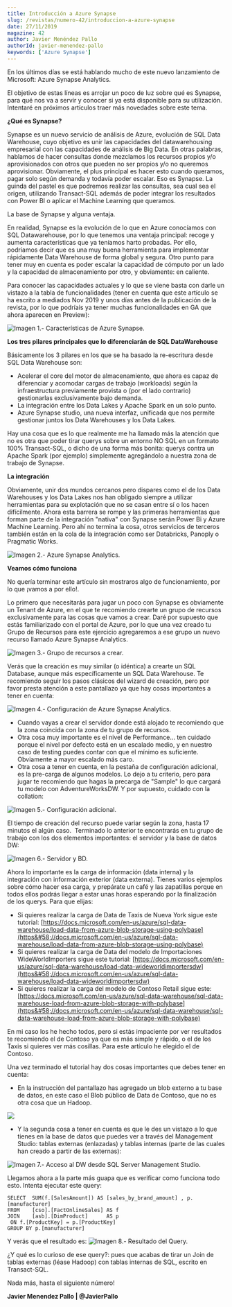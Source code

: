 ```yaml
---
title: Introducción a Azure Synapse
slug: /revistas/numero-42/introduccion-a-azure-synapse
date: 27/11/2019
magazine: 42
author: Javier Menéndez Pallo
authorId: javier-menendez-pallo
keywords: ['Azure Synapse']
---
```



<ArticleHeader frontmatter={props.pageContext.frontmatter} />



En los últimos días se está hablando mucho de este nuevo lanzamiento de Microsoft: Azure Synapse Analytics.

El objetivo de estas líneas es arrojar un poco de luz sobre qué es Synapse, para qué nos va a servir y conocer si ya está disponible para su utilización. Intentaré en próximos artículos traer más novedades sobre este tema.

**¿Qué es Synapse?**

Synapse es un nuevo servicio de análisis de Azure, evolución de SQL Data Warehouse, cuyo objetivo es unir las capacidades del datawarehousing empresarial con las capacidades de análisis de Big Data. En otras palabras, hablamos de hacer consultas donde mezclamos los recursos propios y/o aprovisionados con otros que pueden no ser propios y/o no queremos aprovisionar. Obviamente, el plus principal es hacer esto cuando queramos, pagar solo según demanda y todavía poder escalar. Eso es Synapse. La guinda del pastel es que podremos realizar las consultas, sea cual sea el origen, utilizando Transact-SQL además de poder integrar los resultados con Power BI o aplicar el Machine Learning que queramos.

La base de Synapse y alguna ventaja.

En realidad, Synapse es la evolución de lo que en Azure conocíamos con SQL Datawarehouse, por lo que tenemos una ventaja principal: recoge y aumenta características que ya teníamos harto probadas. Por ello, podríamos decir que es una muy buena herramienta para implementar rápidamente Data Warehouse de forma global y segura. Otro punto para tener muy en cuenta es poder escalar la capacidad de cómputo por un lado y la capacidad de almacenamiento por otro, y obviamente: en caliente.

Para conocer las capacidades actuales y lo que se viene basta con darle un vistazo a la tabla de funcionalidades (tener en cuenta que este artículo se ha escrito a mediados Nov 2019 y unos días antes de la publicación de la revista, por lo que podríais ya tener muchas funcionalidades en GA que ahora aparecen en Preview):

![Imagen 1.- Características de Azure Synapse.](../../../images/numero42/introduccion-a-azure-synapse/image1.png)

**Los tres pilares principales que lo diferenciarán de SQL DataWarehouse**

Básicamente los 3 pilares en los que se ha basado la re-escritura desde SQL Data Warehouse son:

- Acelerar el core del motor de almacenamiento, que ahora es capaz de diferenciar y acomodar cargas de trabajo (workloads) según la infraestructura previamente provista o (por el lado contrario) gestionarlas exclusivamente bajo demanda.
- La integración entre los Data Lakes y Apache Spark en un solo punto.
- Azure Synapse studio, una nueva interfaz, unificada que nos permite gestionar juntos los Data Warehouses y los Data Lakes.


Hay una cosa que es lo que realmente me ha llamado más la atención que no es otra que poder tirar querys sobre un entorno NO SQL en un formato 100% Transact-SQL, o dicho de una forma más bonita: querys contra un Apache Spark (por ejemplo) simplemente agregándolo a nuestra zona de trabajo de Synapse.

**La integración**

Obviamente, unir dos mundos cercanos pero dispares como el de los Data Warehouses y los Data Lakes nos han obligado siempre a utilizar herramientas para su explotación que no se casan entre sí o los hacen difícilmente. Ahora esta barrera se rompe y las primeras herramientas que forman parte de la integración "nativa" con Synapse serán Power Bi y Azure Machine Learning. Pero ahí no termina la cosa, otros servicios de terceros también están en la cola de la integración como ser Databricks, Panoply o Pragmatic Works.

![Imagen 2.- Azure Synapse Analytics.](../../../images/numero42/introduccion-a-azure-synapse/image5.png)

**Veamos cómo funciona**

No quería terminar este artículo sin mostraros algo de funcionamiento, por lo que ¡vamos a por ello!.

Lo primero que necesitarás para jugar un poco con Synapse es obviamente un Tenant de Azure, en el que te recomiendo crearte un grupo de recursos exclusivamente para las cosas que vamos a crear. Daré por supuesto que estás familiarizado con el portal de Azure, por lo que una vez creado tu Grupo de Recursos para este ejercicio agregaremos a ese grupo un nuevo recurso llamado Azure Synapse Analytics.

![Imagen 3.- Grupo de recursos a crear.](../../../images/numero42/introduccion-a-azure-synapse/image6.png)

Verás que la creación es muy similar (o idéntica) a crearte un SQL Database, aunque más específicamente un SQL Data Warehouse. Te recomiendo seguir los pasos clásicos del wizard de creación, pero por favor presta atención a este pantallazo ya que hay cosas importantes a tener en cuenta:

![Imagen 4.- Configuración de Azure Synapse Analytics.](../../../images/numero42/introduccion-a-azure-synapse/image7.png)

- Cuando vayas a crear el servidor donde está alojado te recomiendo que la zona coincida con la zona de tu grupo de recursos.
- Otra cosa muy importante es el nivel de Performance… ten cuidado porque el nivel por defecto está en un escalado medio, y en nuestro caso de testing puedes contar con que el mínimo es suficiente. Obviamente a mayor escalado más caro.
- Otra cosa a tener en cuenta, en la pestaña de configuración adicional, es la pre-carga de algunos modelos. Lo dejo a tu criterio, pero para jugar te recomiendo que hagas la precarga de "Sample" lo que cargará tu modelo con AdventureWorksDW. Y por supuesto, cuidado con la collation: ​


![Imagen 5.- Configuración adicional.](../../../images/numero42/introduccion-a-azure-synapse/image8.png)

El tiempo de creación del recurso puede variar según la zona, hasta 17 minutos el algún caso.  Terminado lo anterior te encontrarás en tu grupo de trabajo con los dos elementos importantes: el servidor y la base de datos DW:

![Imagen 6.- Servidor y BD.](../../../images/numero42/introduccion-a-azure-synapse/image9.png)

Ahora lo importante es la carga de información (data interna) y la integración con información exterior (data externa). Tienes varios ejemplos sobre cómo hacer esa carga, y prepárate un café y las zapatillas porque en todos ellos podrás llegar a estar unas horas esperando por la finalización de los querys. Para que elijas:

- Si quieres realizar la carga de Data de Taxis de Nueva York sigue este tutorial: [https://docs.microsoft.com/en-us/azure/sql-data-warehouse/load-data-from-azure-blob-storage-using-polybase](https&#58;//docs.microsoft.com/en-us/azure/sql-data-warehouse/load-data-from-azure-blob-storage-using-polybase)
- Si quieres realizar la carga de Data del modelo de Importaciones WideWorldImporters sigue este tutorial: [https://docs.microsoft.com/en-us/azure/sql-data-warehouse/load-data-wideworldimportersdw](https&#58;//docs.microsoft.com/en-us/azure/sql-data-warehouse/load-data-wideworldimportersdw)
- Si quieres realizar la carga del modelo de Contoso Retail sigue este: [https://docs.microsoft.com/en-us/azure/sql-data-warehouse/sql-data-warehouse-load-from-azure-blob-storage-with-polybase](https&#58;//docs.microsoft.com/en-us/azure/sql-data-warehouse/sql-data-warehouse-load-from-azure-blob-storage-with-polybase)


En mi caso los he hecho todos, pero si estás impaciente por ver resultados te recomiendo el de Contoso ya que es más simple y rápido, o el de los Taxis si quieres ver más cosillas. Para este artículo he elegido el de Contoso.

Una vez terminado el tutorial hay dos cosas importantes que debes tener en cuenta:

- En la instrucción del pantallazo has agregado un blob externo a tu base de datos, en este caso el Blob público de Data de Contoso, que no es otra cosa que un Hadoop. ​


![](../../../images/numero42/introduccion-a-azure-synapse/image10.png)

- Y la segunda cosa a tener en cuenta es que le des un vistazo a lo que tienes en la base de datos que puedes ver a través del Management Studio: tablas externas (enlazadas) y tablas internas (parte de las cuales han creado a partir de las externas):


![Imagen 7.- Acceso al DW desde SQL Server Management Studio.](../../../images/numero42/introduccion-a-azure-synapse/image11.png)

Llegamos ahora a la parte más guapa que es verificar como funciona todo esto. Intenta ejecutar este query:

```
SELECT  SUM(f.[SalesAmount]) AS [sales_by_brand_amount] , p.[manufacturer]
FROM    [cso].[FactOnlineSales] AS f
JOIN    [asb].[DimProduct]      AS p 
 ON f.[ProductKey] = p.[ProductKey]
GROUP BY p.[manufacturer]
```

Y verás que el resultado es:
![Imagen 8.- Resultado del Query.](../../../images/numero42/introduccion-a-azure-synapse/image12.png)

¿Y qué es lo curioso de ese query?: pues que acabas de tirar un Join de tablas externas (léase Hadoop) con tablas internas de SQL, escrito en Transact-SQL.

Nada más, hasta el siguiente número!

**Javier Menendez Pallo | @JavierPallo​**